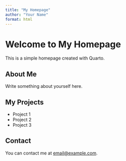 ```yaml
---
title: "My Homepage"
author: "Your Name"
format: html
---
```


# Welcome to My Homepage

This is a simple homepage created with Quarto.

## About Me

Write something about yourself here.

## My Projects

- Project 1
- Project 2
- Project 3

## Contact

You can contact me at [email@example.com](mailto:email@example.com).
